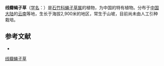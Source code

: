 {{Speciesbox
| name = 线瓣蝇子草
| status = 
| status_system = 
| image =
| genus = Silene
| species = lineariloba
| authority = C. Y. Wu
}}

'''线瓣蝇子草'''（[[学名|学名]]：{{lang|la|''Silene lineariloba''}}）是[[石竹科|石竹科]][[蝇子草属|蝇子草属]]的植物，为中国的特有植物。分布于[[中国大陆|中国大陆]]的[[云南|云南]]等地，生长于海拔2,900米的地区，常生于山坡，目前尚未由人工引种栽培。

== 参考文献 ==
<div class="references-small">
* {{cite web| url =http://www.bioinfo.cn/db05/KmzwSpecies.php?action=view&id=2639| title =线瓣蝇子草| work =《中国高等植物数据库全库》| publisher =中国科学院微生物研究所| author =昆明植物研究所| accessdate =2009-02-23| deadurl =yes| archiveurl =https://web.archive.org/web/20160305012541/http://www.bioinfo.cn/db05/KmzwSpecies.php?action=view&id=2639| archivedate =2016-03-05}}
</div>
{{Taxonbar|from=Q15226137}}

[[Category:蝇子草属|线瓣蝇子草]]


{{植物小作品}}